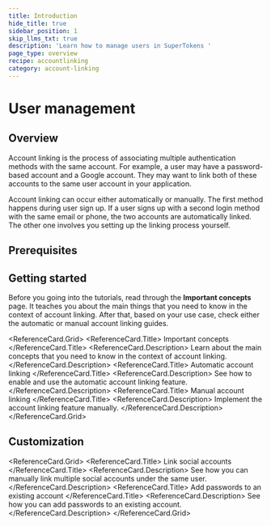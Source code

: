 ```yaml
---
title: Introduction
hide_title: true
sidebar_position: 1
skip_llms_txt: true
description: 'Learn how to manage users in SuperTokens '
page_type: overview
recipe: accountlinking
category: account-linking
---
```



# User management

## Overview

Account linking is the process of associating multiple authentication methods with the same account.
For example, a user may have a password-based account and a Google account. They may want to link both of these accounts to the same user account in your application.

Account linking can occur either automatically or manually.
The first method happens during user sign up.
If a user signs up with a second login method with the same email or phone, the two accounts are automatically linked.
The other one involves you setting up the linking process yourself.


## Prerequisites

<PaidFeatureCallout />

## Getting started

Before you going into the tutorials, read through the **Important concepts** page.
It teaches you about the main things that you need to know in the context of account linking.
After that, based on your use case, check either the automatic or manual account linking guides.

<ReferenceCard.Grid>
  <ReferenceCard href="/docs/post-authentication/account-linking/important-concepts">
    <ReferenceCard.Title>
      Important concepts
    </ReferenceCard.Title>
    <ReferenceCard.Description>
      Learn about the main concepts that you need to know in the context of account linking.
    </ReferenceCard.Description>
  </ReferenceCard>
  <ReferenceCard href="/docs/post-authentication/account-linking/automatic-account-linking">
    <ReferenceCard.Title>
      Automatic account linking
    </ReferenceCard.Title>
    <ReferenceCard.Description>
     See how to enable and use the automatic account linking feature.
    </ReferenceCard.Description>
  </ReferenceCard>
  <ReferenceCard href="/docs/post-authentication/account-linking/manual-account-linking">
    <ReferenceCard.Title>
      Manual account linking
    </ReferenceCard.Title>
    <ReferenceCard.Description>
      Implement the account linking feature manually.
    </ReferenceCard.Description>
  </ReferenceCard>
</ReferenceCard.Grid>

## Customization 


<ReferenceCard.Grid>
  <ReferenceCard href="/docs/post-authentication/account-linking/link-social-accounts">
    <ReferenceCard.Title>
      Link social accounts
    </ReferenceCard.Title>
    <ReferenceCard.Description>
      See how you can manually link multiple social accounts under the same user.
    </ReferenceCard.Description>
  </ReferenceCard>
  <ReferenceCard href="/docs/post-authentication/account-linking/add-passwords-to-an-existing-account">
    <ReferenceCard.Title>
      Add passwords to an existing account
    </ReferenceCard.Title>
    <ReferenceCard.Description>
      See how you can add passwords to an existing account.
    </ReferenceCard.Description>
  </ReferenceCard>
</ReferenceCard.Grid>
